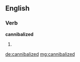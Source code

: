 ==English==

===Verb===
'''cannibalized'''

# {{past of|cannibalize}}

[[de:cannibalized]]
[[mg:cannibalized]]